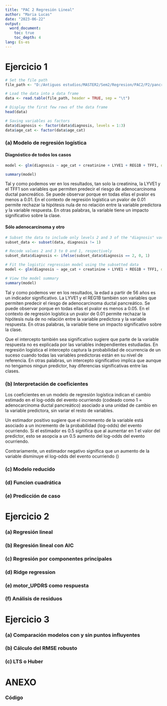 ```yaml
---
title: "PAC 2 Regresión Lineal"
author: "Maria Lucas"
date: "2023-06-22"
output: 
  word_document:
    toc: true
    toc_depth: 4
lang: Es-es
---
```

\newpage

# Ejercicio 1

```r
# Set the file path
file_path <- "D:/Antiguos estudios/MASTER2/Sem2/Regresion/PAC2/P2/pancreas_biomarkers.txt"

# Load the data into a data frame
data <- read.table(file_path, header = TRUE, sep = "\t")

# Display the first few rows of the data frame
head(data)

# Saving variables as factors
data$diagnosis <- factor(data$diagnosis, levels = 1:3)
data$age_cat <- factor(data$age_cat)
```

### (a) Modelo de regresión logística

#### Diagnóstico de todos los casos
```r
model <- glm(diagnosis ~ age_cat + creatinine + LYVE1 + REG1B + TFF1, data = data, family = binomial)

summary(model)
```

Tal y como podemos ver en los resultados, tan solo la creatinina, la LYVE1 y el TFF1 son variables que permiten predecir el riesgo de adenocarcinoma ductal pancreático. Se puede observar porque en todas ellas el pvalor es menos a 0.01. En el contexto de regresión logística un pvalor de 0.01 permite rechazar la hipótesis nula de no relación entre la variable predictora y la variable respuesta. En otras palabras, la variable tiene un impacto significativo sobre la clase.

#### Sólo adenocarcinoma y otro

```r
# Subset the data to include only levels 2 and 3 of the "diagnosis" variable
subset_data <- subset(data, diagnosis != 1)

# Recode values 2 and 3 to 0 and 1, respectively
subset_data$diagnosis <- ifelse(subset_data$diagnosis == 2, 0, 1)

# Fit the logistic regression model using the subsetted data
model <- glm(diagnosis ~ age_cat + creatinine + LYVE1 + REG1B + TFF1, data = subset_data, family = binomial)

# View the model summary
summary(model)
```

Tal y como podemos ver en los resultados, la edad a partir de 56 años es un indicador significativo. La LYVE1 y el REG1B también son variables que permiten predecir el riesgo de adenocarcinoma ductal pancreático. Se puede observar porque en todas ellas el pvalor es menos a 0.05. En el contexto de regresión logística un pvalor de 0.01 permite rechazar la hipótesis nula de no relación entre la variable predictora y la variable respuesta. En otras palabras, la variable tiene un impacto significativo sobre la clase.

Que el intercepto también sea significativo sugiere que parte de la variable respuesta no es explicada por las variables independientes estudiadas. En regresión logística el intercepto captura la probabilidad de ocurrencia de un suceso cuando todas las variables predictoras están en su nivel de referencia. En otras palabras, un intercepto significativo implica que aunque no tengamos ningun predictor, hay diferencias significativas entre las clases.

### (b) Interpretación de coeficientes

Los coeficientes en un modelo de regresión logística indican el cambio estimado en el log-odds del evento ocurriendo (codeado como 1 = adenocarcinoma ductal pancreático) asociado a una unidad de cambio en la variable predictora, sin variar el resto de variables.

Un estimador positivo sugiere que el incremento de la variable está asociado a un incremento de la probabilidad (log-odds) del evento ocurriendo. Si el estimador es 0.5 significa que al aumentar en 1 el valor del predictor, esto se asopcia a un 0.5 aumento del log-odds del evento ocurriendo.

Contrariamente, un estimador negativo significa que un aumento de la variable disminuye el log-odds del evento ocurriendo ()



### (c) Modelo reducido

### (d) Funcion cuadrática

### (e) Predicción de caso

# Ejercicio 2

### (a) Regresión lineal

### (b) Regresión lineal con AIC

### (c) Regresión por componentes principales

### (d) Ridge regression

### (e) motor_UPDRS como respuesta

### (f) Análisis de residuos

# Ejercicio 3

### (a) Comparación modelos con y sin puntos influyentes

### (b) Cálculo del RMSE robusto

### (c) LTS o Huber

# ANEXO

### Código